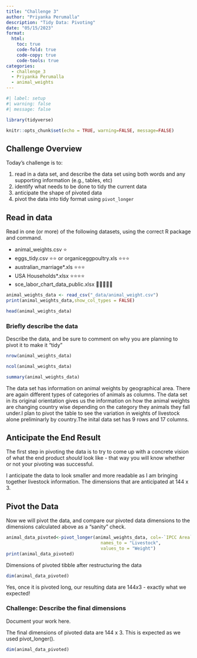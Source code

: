 ```yaml
---
title: "Challenge 3"
author: "Priyanka Perumalla"
description: "Tidy Data: Pivoting"
date: "05/15/2023"
format:
  html:
    toc: true
    code-fold: true
    code-copy: true
    code-tools: true
categories:
  - challenge_3
  - Priyanka Perumalla
  - animal_weights
---
```


```r
#| label: setup
#| warning: false
#| message: false

library(tidyverse)

knitr::opts_chunk$set(echo = TRUE, warning=FALSE, message=FALSE)
```

## Challenge Overview

Today's challenge is to:

1.  read in a data set, and describe the data set using both words and any supporting information (e.g., tables, etc)
2.  identify what needs to be done to tidy the current data
3.  anticipate the shape of pivoted data
4.  pivot the data into tidy format using `pivot_longer`

## Read in data

Read in one (or more) of the following datasets, using the correct R package and command.

-   animal_weights.csv ⭐
-   eggs_tidy.csv ⭐⭐ or organiceggpoultry.xls ⭐⭐⭐
-   australian_marriage\*.xls ⭐⭐⭐
-   USA Households\*.xlsx ⭐⭐⭐⭐
-   sce_labor_chart_data_public.xlsx 🌟🌟🌟🌟🌟

```r
animal_weights_data <- read_csv("_data/animal_weight.csv")
print(animal_weights_data,show_col_types = FALSE)

```


```r
head(animal_weights_data)

```
### Briefly describe the data

Describe the data, and be sure to comment on why you are planning to pivot it to make it "tidy"


```r
nrow(animal_weights_data)
```

```r
ncol(animal_weights_data)
```

```r
summary(animal_weights_data)
```

The data set has information on animal weights by geographical area. There are again different types of categories of animals as columns. The data set in its original orientation gives us the information on how the animal weights are changing country wise depending on the category they animals they fall under.I plan to pivot the table to see the variation in weights of livestock alone preliminarly by country.The inital data set has 9 rows and 17 columns.

## Anticipate the End Result

The first step in pivoting the data is to try to come up with a concrete vision of what the end product *should* look like - that way you will know whether or not your pivoting was successful.

I anticipate the data to look smaller and more readable as I am bringing together livestock information. The dimensions that are anticipated at 144 x 3.

## Pivot the Data

Now we will pivot the data, and compare our pivoted data dimensions to the dimensions calculated above as a "sanity" check.


```r
animal_data_pivoted<-pivot_longer(animal_weights_data, col=-`IPCC Area`,
                                    names_to = "Livestock",
                                    values_to = "Weight")
print(animal_data_pivoted)
```

Dimensions of pivoted tibble after restructuring the data

```r

dim(animal_data_pivoted)
```




Yes, once it is pivoted long, our resulting data are $144x3$ - exactly what we expected!

### Challenge: Describe the final dimensions

Document your work here.

The final dimensions of pivoted data are 144 x 3. This is expected as we used pivot_longer().
```r

dim(animal_data_pivoted)
```



